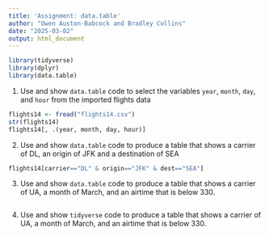 ```yaml
---
title: 'Assignment: data.table'
author: "Owen Auston-Babcock and Bradley Collins"
date: "2025-03-02"
output: html_document
---
```


```r
library(tidyverse)
library(dplyr)
library(data.table)
```

1. Use and show `data.table` code to select the variables `year`, `month`, `day`, and `hour` from the imported flights data

```r
flights14 <- fread("flights14.csv")
str(flights14)
flights14[, .(year, month, day, hour)]
```

2. Use and show `data.table` code to produce a table that shows a carrier of DL, an origin of JFK and a destination of SEA

```r
flights14[carrier=="DL" & origin=="JFK" & dest=="SEA"]
```

3. Use and show `data.table` code to produce a table that shows a carrier of UA, a month of March, and an airtime that is below 330.

```r

```

4. Use and show `tidyverse` code to produce a table that shows a carrier of UA, a month of March, and an airtime that is below 330.

```r

```

